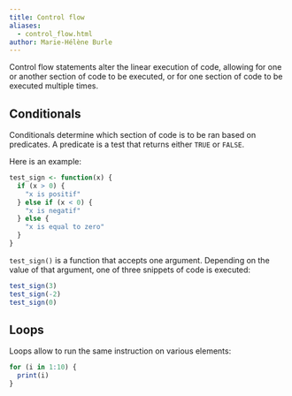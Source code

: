 ```yaml
---
title: Control flow
aliases:
  - control_flow.html
author: Marie-Hélène Burle
---
```


:::{.def}

Control flow statements alter the linear execution of code, allowing for one or another section of code to be executed, or for one section of code to be executed multiple times.

:::

## Conditionals

Conditionals determine which section of code is to be ran based on predicates. A predicate is a test that returns either `TRUE` or `FALSE`.

Here is an example:

```r
test_sign <- function(x) {
  if (x > 0) {
    "x is positif"
  } else if (x < 0) {
    "x is negatif"
  } else {
    "x is equal to zero"
  }
}
```

`test_sign()` is a function that accepts one argument. Depending on the value of that argument, one of three snippets of code is executed:

```r
test_sign(3)
test_sign(-2)
test_sign(0)
```

## Loops

Loops allow to run the same instruction on various elements:

```r
for (i in 1:10) {
  print(i)
}
```
